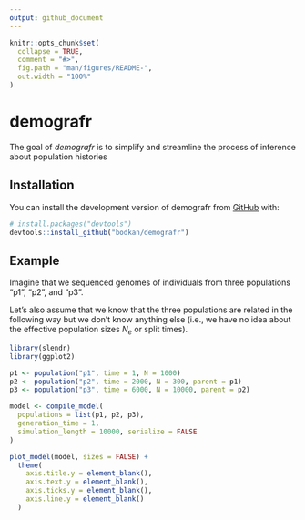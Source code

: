 ```yaml
---
output: github_document
---
```


<!-- README.md is generated from README.Rmd. Please edit that file -->

```r
knitr::opts_chunk$set(
  collapse = TRUE,
  comment = "#>",
  fig.path = "man/figures/README-",
  out.width = "100%"
)
```

# demografr

<!-- badges: start -->
<!-- badges: end -->

The goal of _demografr_ is to simplify and streamline the process of inference about population histories

## Installation

You can install the development version of demografr from [GitHub](https://github.com/) with:

``` r
# install.packages("devtools")
devtools::install_github("bodkan/demografr")
```

## Example

Imagine that we sequenced genomes of individuals from three populations "p1", "p2", and "p3".

Let's also assume that we know that the three populations are related in the following way but we don't know anything else (i.e., we have no idea about the effective population sizes $N_e$ or split times).

```r
library(slendr)
library(ggplot2)

p1 <- population("p1", time = 1, N = 1000)
p2 <- population("p2", time = 2000, N = 300, parent = p1)
p3 <- population("p3", time = 6000, N = 10000, parent = p2)

model <- compile_model(
  populations = list(p1, p2, p3),
  generation_time = 1,
  simulation_length = 10000, serialize = FALSE
)

plot_model(model, sizes = FALSE) +
  theme(
    axis.title.y = element_blank(),
    axis.text.y = element_blank(),
    axis.ticks.y = element_blank(),
    axis.line.y = element_blank()
  )
```

